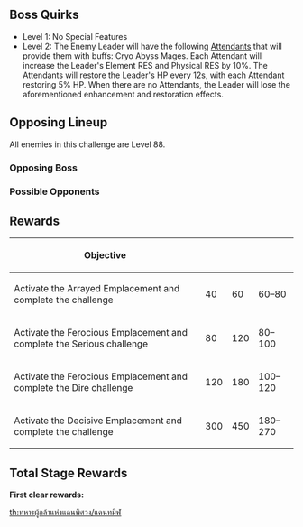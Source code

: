 {{Event Tabs
|subpage1 = The Ominous Demesne
|subpage1name = Stage 1
|subpage2 = The Brutal Divergence
|subpage2name = Stage 2
|subpage3 = The Vengeful Wood
|subpage3name = Stage 3
|subpage4 = The Echoes of Extinction
|subpage4name = Stage 4
|subpage5 = The Rending Absolution
|subpage5name = Stage 5
}}
{{Description|A complex, unpredictable domain guarded as much by its snaking paths as its wild monsters, which join forces to create harrowing layers of obstacles.}}

==Boss Quirks==
* Level 1: No Special Features
* Level 2: The Enemy Leader will have the following [[Attendants]] that will provide them with buffs: Cryo Abyss Mages. Each Attendant will increase the Leader's Element RES and Physical RES by 10%. The Attendants will restore the Leader's HP every 12s, with each Attendant restoring 5% HP. When there are no Attendants, the Leader will lose the aforementioned enhancement and restoration effects.

==Opposing Lineup==
All enemies in this challenge are Level 88.

===Opposing Boss===
{{Card|Cryo Hypostasis|type=Enemy|1}}{{Card|Frostarm Lawachurl|type=Enemy|1}}

===Possible Opponents===
{{Card|Abyss Lector: Violet Lightning|type=Enemy}}{{Card|Hydro Abyss Mage|type=Enemy}}{{Card|Kairagi: Dancing Thunder|type=Enemy}}{{Card|Kairagi: Fiery Might|type=Enemy}}{{Card|Nobushi: Jintouban|type=Enemy}}{{Card|Nobushi: Hitsukeban|type=Enemy}}{{Card|Nobushi: Kikouban|type=Enemy}}{{Card|Mirror Maiden|type=Enemy}}{{Card|Fatui Pyro Agent|type=Enemy}}{{Card|Fatui Electro Cicin Mage|type=Enemy}}{{Card|Fatui Cryo Cicin Mage|type=Enemy}}{{Card|Fatui Skirmisher - Anemoboxer Vanguard|type=Enemy}}{{Card|Fatui Skirmisher - Cryogunner Legionnaire|type=Enemy}}{{Card|Fatui Skirmisher - Geochanter Bracer|type=Enemy}}{{Card|Frostarm Lawachurl|type=Enemy}}{{Card|Thunderhelm Lawachurl|type=Enemy}}{{Card|Cryo Abyss Mage|type=Enemy}}{{Card|Hydro Specter|type=Enemy}}{{Card|Anemo Specter|type=Enemy}}{{Card|Geo Specter|type=Enemy}}{{Card|Electro Hilichurl Shooter|type=Enemy}}{{Card|Crackling Axe Mitachurl|type=Enemy}}{{Card|Cryo Samachurl|type=Enemy}}{{Card|Geo Samachurl|type=Enemy}}{{Card|Electro Samachurl|type=Enemy}}{{Card|Hydro Samachurl|type=Enemy}}{{Card|Ice Shieldwall Mitachurl|type=Enemy}}{{Card|Cryo Hilichurl Shooter|type=Enemy}}{{Card|Cryo Hilichurl Grenadier|type=Enemy}}{{Card|Ice Shield Hilichurl Guard|type=Enemy}}{{Card|Hydro Mimic Crane|type=Enemy}}{{Card|Hydro Mimic Boar|type=Enemy}}{{Card|Hydro Mimic Crab|type=Enemy}}{{Card|Hydro Mimic Finch|type=Enemy}}{{Card|Hydro Mimic Ferret|type=Enemy}}{{Card|Geovishap|type=Enemy}}{{Card|Cryo Whopperflower|type=Enemy}}{{Card|Electro Whopperflower|type=Enemy}}{{Card|Large Electro Slime|type=Enemy}}{{Card|Mutant Electro Slime|type=Enemy}}{{Card|Large Cryo Slime|type=Enemy}}{{Card|Cryo Slime|type=Enemy}}{{Card|Electro Slime|type=Enemy}}{{Card|Cryo Cicin|type=Enemy}}

==Rewards==
{|class="article-table tdc2 tdc3 tdc4"
!Objective!!{{Item|Aged Token}}!!{{Item|Damaged Replica}}!!{{Item|Battered Shikifuda}}
|-
| Activate the Arrayed Emplacement and complete the challenge
| 40
| 60
| 60–80
|-
| Activate the Ferocious Emplacement and complete the Serious challenge
| 80
| 120
| 80–100
|-
| Activate the Ferocious Emplacement and complete the Dire challenge
| 120
| 180
| 100–120
|-
| Activate the Decisive Emplacement and complete the challenge
| 300
| 450
| 180–270
|}

==Total Stage Rewards==
'''First clear rewards:'''
{{Event Rewards
|Mora = 30,000
|Hero's Wit = 3
|sort = Hero's Wit,Mora
}}
{{Event Rewards
|type = Event Items
|Aged Token = 1800
|sort = Aged Token,Damaged Replica,Battered Shikifuda
}}

[[th:ทหารผู้กล้าแห่งแดนพิศวง/แดนทมิฬ]]